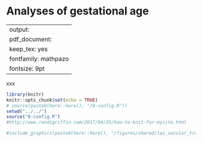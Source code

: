# Analyses of gestational age {#gestational}

---
output:
  pdf_document:
    keep_tex: yes
fontfamily: mathpazo
fontsize: 9pt
---

\raggedright

xxx

```r
library(knitr)
knitr::opts_chunk$set(echo = TRUE)
# source(paste0(here::here(), "/0-config.R"))
setwd("../../")
source("0-config.R")
#http://www.randigriffin.com/2017/04/25/how-to-knit-for-mysite.html

```


```r
#include_graphics(paste0(here::here(), "/figures/shared/laz_secular_trend.png"))
```


